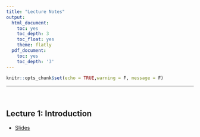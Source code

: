 ```yaml
---
title: "Lecture Notes"
output:
  html_document:
    toc: yes
    toc_depth: 3
    toc_float: yes
    theme: flatly
  pdf_document:
    toc: yes
    toc_depth: '3'
---
```


```r
knitr::opts_chunk$set(echo = TRUE,warning = F, message = F)
```

******

<br>

## Lecture 1: Introduction


* [Slides](https://drive.google.com/file/d/1m1PGB40786SMP11YB0vgevaig-SGLEMP/view?usp=sharing)


<!-- ## Lecture 2: Inequalities -->

<!-- * [Slides](https://drive.google.com/file/d/1uleYpoJT68laoOWOrx3gMtt9842JMgvB/view?usp=sharing) -->

<!-- * [Slides with scribbles](https://drive.google.com/file/d/1y55dTsWYrHEl2sHbKRsmHuvuMu43QoU0/view?usp=sharing) -->

<!-- ## Lecture 3: Convergence I -->

<!-- * [Slides](https://drive.google.com/file/d/123SCNUwTaEr9yZXVxjEu0faCt9o4wp7o/view?usp=sharing) -->

<!-- * [Slides with scribbles](https://drive.google.com/file/d/1JOpNBijVZ0EmCHUmuzFoHQaNNcEz1NAH/view?usp=sharing) -->

<!-- ## Lecture 4: Convergence II -->

<!-- * [Slides](https://drive.google.com/file/d/1wSChRCZYnjp10Yucs04C-lP2hDlKoZdJ/view?usp=sharing) -->

<!-- * [Slides with scribbles](https://drive.google.com/file/d/1E2bI9CDh0YH1IsOuIBAUHjz4D7XnOQHv/view?usp=sharing) -->

<!-- ## Lecture 5: Limit Theorems -->

<!-- * [Slides](https://drive.google.com/file/d/1hDQIaF_nxdv6ImRsAm_iQHzDf6gKzaKg/view?usp=sharing) -->

<!-- * [Slides with scribbles](https://drive.google.com/file/d/1STxZlUEpxfh4zXpPbtEgd5tMMg6KrUk5/view?usp=sharing)  -->


<!-- ## Lecture 6: Inference -->

<!-- * [Slides](STA2112_Lecture6_Inference_2024.pdf) -->

<!-- * [Practice midterms](https://drive.google.com/drive/folders/1ywgMNRm0hjVzzTXHyzvzKN4UTLz5Dg4p?usp=share_link) -->

<!-- * [Slides with scribbles](https://drive.google.com/file/d/18igSSldzFsHNyzjvrN2yOY5lH0cLkp08/view?usp=sharing) -->

<!-- ## Lecture 7: Review -->

<!-- * [Slides](https://drive.google.com/file/d/1P4MO7-UTRKYp0QHolKJjG6g8TaVoM1jO/view?usp=sharing) -->

<!-- * [Slides with scribbles](https://drive.google.com/file/d/1pDwHDEoQfbNpD5OJb5MSOn6bw5LeZphB/view?usp=sharing) -->

<!-- * [Practice problems solutions](https://drive.google.com/file/d/1ZnWW0smCG_FLajO57o7VPbXVnn7HBpbY/view?usp=sharing) -->

<!-- ## Lecture 8: Nonparametric Inference -->

<!-- * [Slides](https://drive.google.com/file/d/1C1txT_EBAjdq9rwX-6N-GOB2vo4DS_za/view?usp=sharing) -->

<!-- * [Slides with scribbles](https://drive.google.com/file/d/1U_mR2KELhQy4Ch7QRO4yf-tXqraPz_yb/view?usp=sharing) -->

<!-- * [Final Project](https://drive.google.com/file/d/1i8XChf0KLUPSS7IvGOKLSCv9mLbG0xGO/view?usp=sharing) -->

<!-- * [Final Project with scribbles](https://drive.google.com/file/d/1zxCdNsPhX7yS6DQWzZrmJMQxdU88B1AB/view?usp=sharing) -->


<!-- ## Lecture 9: Parametric Inference -->

<!-- * [Slides](https://drive.google.com/file/d/1b1UfRKBuA1NHHfvy93BqnCo1ezRzY8Pb/view?usp=sharing) -->

<!-- * [Slides with scribbles](https://drive.google.com/file/d/1mFBx7YhH76CWYVUlzr75_qT9DGtF8kE9/view?usp=sharing) -->


<!-- ## Lecture 10: MLE Asymptotics -->

<!-- * [Slides](https://drive.google.com/file/d/1DtU34x9yXoCzndl_vBi6fsRsE9O64JPX/view?usp=sharing) -->
